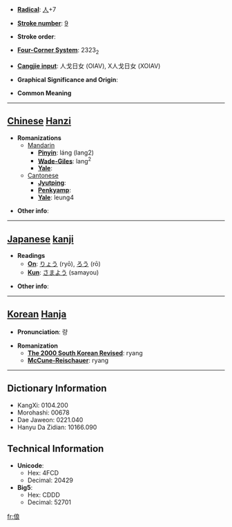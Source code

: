 * '''[[Wiktionary:Chinese radical index| Radical]]''': [[Wiktionary:Chinese radical index 人|人]]+7

* '''[[Wiktionary:Chinese total strokes index|Stroke number]]''': [[Wiktionary:Chinese total strokes index 9|9]]

* '''Stroke order''': 

* '''[[Wiktionary:Chinese four corner index|Four-Corner System]]''': 2323<sub>2</sub>

* '''[[Wiktionary:Chinese Cangjie index|Cangjie input]]''': 人戈日女 (OIAV), X人戈日女 (XOIAV)

* '''Graphical Significance and Origin''': 

* '''Common Meaning'''

----

== [[Chinese]] [[Hanzi]] ==

* '''Romanizations'''
** [[Mandarin]]
*** '''[[Pinyin]]''': láng (lang2)
*** '''[[Wade-Giles]]''': lang<sup>2</sup>
*** '''[[Yale]]''': 
**[[Cantonese]]
***'''[[Jyutping]]''':
***'''[[Penkyamp]]''': 
***'''[[Yale]]''': leung4

* '''Other info''': 

----

== [[Japanese]] [[kanji]] ==

* '''Readings'''
** '''[[On]]''': [[りょう]] (ryō), [[ろう]] (rō)
** '''[[Kun]]''': [[さまよう]] (samayou)

* '''Other info''':  

----

== [[Korean]] [[Hanja]] ==

* '''Pronunciation''': 량

* '''Romanization'''
** '''[[The 2000 South Korean Revised Romanization|The 2000 South Korean Revised]]''': ryang
** '''[[McCune-Reischauer]]''': ryang

----

== Dictionary Information ==

* KangXi: 0104.200
* Morohashi: 00678
* Dae Jaweon: 0221.040
* Hanyu Da Zidian: 10166.090

== Technical Information ==

* '''Unicode''':
** Hex: 4FCD
** Decimal: 20429
* '''Big5''':
** Hex: CDDD
** Decimal: 52701

[[fr:俍]]
